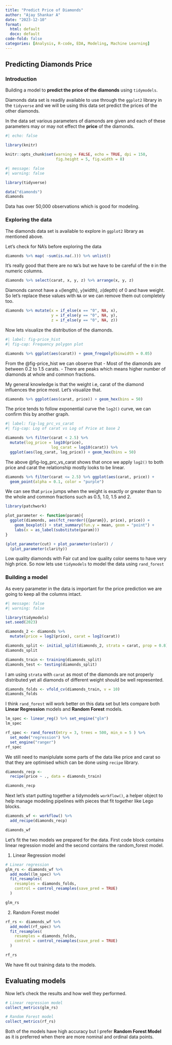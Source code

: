 ```yaml
---
title: "Predict Price of Diamonds"
author: "Ajay Shankar A"
date: "2023-12-10"
format: 
  html: default
  docx: default
code-fold: false
categories: [Analysis, R-code, EDA, Modeling, Machine Learning]
---
```


## Predicting Diamonds Price

### Introduction

Building a model to **predict the price of the diamonds** using `tidymodels`.

Diamonds data set is readily available to use through the `ggplot2` library in the `tidyverse` and we will be using this data set predict the prices of the other diamonds.

In the data set various parameters of diamonds are given and each of these parameters may or may not effect the **price** of the diamonds.

```r
#| echo: false

library(knitr)

knitr::opts_chunk$set(warning = FALSE, echo = TRUE, dpi = 150,
                      fig.height = 5, fig.width = 8)

```


```r
#| message: false
#| warning: false

library(tidyverse)

data("diamonds")
diamonds

```

Data has over 50,000 observations which is good for modeling.

### Exploring the data

The diamonds data set is available to explore in `ggplot2` library as mentioned above.

Let's check for NA's before exploring the data

```r

diamonds %>% map( ~sum(is.na(.))) %>% unlist()

```

It's really good that there are no `NA`'s but we have to be careful of the `0` in the numeric columns.

```r

diamonds %>% select(carat, x, y, z) %>% arrange(x, y, z)

```

Diamonds cannot have a `x`(length), `y`(width), `z`(depth) of 0 and have weight. So let's replace these values with `NA` or we can remove them out completely too.

```r

diamonds %>% mutate(x = if_else(x == "0", NA, x),
                    y = if_else(y == "0", NA, y),
                    z = if_else(y == "0", NA, z))

```

Now lets visualize the distribution of the diamonds.

```r
#| label: fig-price_hist
#| fig-cap: Frequency polygon plot

diamonds %>% ggplot(aes(carat)) + geom_freqpoly(binwidth = 0.05)

```

From the @fig-price_hist we can observe that - Most of the diamonds are between 0.2 to 1.5 carats. - There are peaks which means higher number of diamonds at whole and common fractions.

My general knowledge is that the weight i.e, carat of the diamond influences the price most. Let's visualize that.

```r

diamonds %>% ggplot(aes(carat, price)) + geom_hex(bins = 50)

```

The price tends to follow exponential curve the `log2()` curve, we can confirm this by another graph.

```r
#| label: fig-log_prc_vs_carat
#| fig-cap: Log of carat vs Log of Price at base 2

diamonds %>% filter(carat < 2.5) %>% 
  mutate(log_price = log10(price),
                    log_carat = log10(carat)) %>% 
  ggplot(aes(log_carat, log_price)) + geom_hex(bins = 50)
```

The above @fig-log_prc_vs_carat shows that once we apply `log2()` to both price and carat the relationship mostly looks to be linear.

```r
diamonds %>% filter(carat <= 2.5) %>% ggplot(aes(carat, price)) +
  geom_point(alpha = 0.1, color = "purple")
```

We can see that `price` jumps when the weight is exactly or greater than to the whole and common fractions such as 0.5, 1.0, 1.5 and 2.

```r
library(patchwork)

plot_parameter <- function(param){
  ggplot(diamonds, aes(fct_reorder({{param}}, price), price)) +
    geom_boxplot() + stat_summary(fun.y = mean, geom = "point") +
    labs(x = as_label(substitute(param)))
}

(plot_parameter(cut) + plot_parameter(color)) /
  (plot_parameter(clarity))

```

Low quality diamonds with Fair cut and low quality color seems to have very high price. So now lets use `tidymodels` to model the data using `rand_forest`

### Building a model

As every parameter in the data is important for the price prediction we are going to keep all the columns intact.

```r
#| message: false
#| warning: false

library(tidymodels)
set.seed(2023)

diamonds_2 <- diamonds %>% 
  mutate(price = log2(price), carat = log2(carat))

diamonds_split <- initial_split(diamonds_2, strata = carat, prop = 0.8)
diamonds_split

diamonds_train <- training(diamonds_split)
diamonds_test <- testing(diamonds_split)


```

I am using `strata` with `carat` as most of the diamonds are not properly distributed yet all diamonds of different weight should be well represented.

```r

diamonds_folds <- vfold_cv(diamonds_train, v = 10)
diamonds_folds
```

I think `rand_forest` will work better on this data set but lets compare both **Linear Regression** models and **Random Forest** models.

```r

lm_spec <- linear_reg() %>% set_engine("glm")
lm_spec

rf_spec <- rand_forest(mtry = 3, trees = 500, min_n = 5 ) %>% 
  set_mode("regression") %>% 
  set_engine("ranger")
rf_spec

```

We still need to maniplulate some parts of the data like price and carat so that they are optimised which can be done using `recipe` library.

```r

diamonds_recp <- 
  recipe(price ~ ., data = diamonds_train)

diamonds_recp
```

Next let's start putting together a tidymodels `workflow()`, a helper object to help manage modeling pipelines with pieces that fit together like Lego blocks.

```r

diamonds_wf <- workflow() %>%
  add_recipe(diamonds_recp)

diamonds_wf

```

Let's fit the two models we prepared for the data. First code block contains linear regression model and the second contains the random_forest model.

1.  Linear Regression model

```r
# Linear regression
glm_rs <- diamonds_wf %>% 
  add_model(lm_spec) %>% 
  fit_resamples(
    resamples = diamonds_folds,
    control = control_resamples(save_pred = TRUE)
  )

glm_rs

```

2.  Random Forest model

```r

rf_rs <- diamonds_wf %>% 
  add_model(rf_spec) %>% 
  fit_resamples(
    resamples = diamonds_folds,
    control = control_resamples(save_pred = TRUE)
  )

rf_rs

```

We have fit out training data to the models.

## Evaluating models

Now let's check the results and how well they performed.

```r
# Linear regression model
collect_metrics(glm_rs)

```

```r

# Random Forest model
collect_metrics(rf_rs)

```

Both of the models have high accuracy but I prefer **Random Forest Model** as it is preferred when there are more nominal and ordinal data points.
